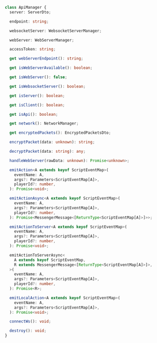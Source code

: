 ```ts
class ApiManager {
  server: ServerDto;

  endpoint: string;

  websocketServer: WebsocketServerManager;

  webServer: WebServerManager;

  accessToken: string;

  get webServerEndpoint(): string;

  get isWebServerAvailable(): boolean;

  get isWebServer(): false;

  get isWebsocketServer(): boolean;

  get isServer(): boolean;

  get isClient(): boolean;

  get isApi(): boolean;

  get network(): NetworkManager;

  get encryptedPackets(): EncryptedPacketsDto;

  encryptPacket(data: unknown): string;

  decryptPacket(data: string): any;

  handleWebServer(rawData: unknown): Promise<unknown>;

  emitAction<A extends keyof ScriptEventMap>(
    eventName: A,
    args?: Parameters<ScriptEventMap[A]>,
    playerId?: number,
  ): Promise<void>;

  emitActionAsync<A extends keyof ScriptEventMap>(
    eventName: A,
    args?: Parameters<ScriptEventMap[A]>,
    playerId?: number,
  ): Promise<MessengerMessage<[ReturnType<ScriptEventMap[A]>]>>;

  emitActionToServer<A extends keyof ScriptEventMap>(
    eventName: A,
    args?: Parameters<ScriptEventMap[A]>,
    playerId?: number,
  ): Promise<void>;

  emitActionToServerAsync<
    A extends keyof ScriptEventMap,
    R extends MessengerMessage<[ReturnType<ScriptEventMap[A]>]>,
  >(
    eventName: A,
    args?: Parameters<ScriptEventMap[A]>,
    playerId?: number,
  ): Promise<R>;

  emitLocalAction<A extends keyof ScriptEventMap>(
    eventName: A,
    args?: Parameters<ScriptEventMap[A]>,
  ): Promise<void>;

  connectWs(): void;

  destroy(): void;
}
```

